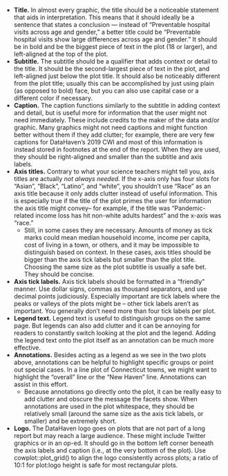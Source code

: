 
* **Title.**  In almost every graphic, the title should be a noticeable statement that aids in interpretation. This means that it should ideally be a sentence that states a conclusion — instead of “Preventable hospital visits across age and gender,” a better title could be “Preventable hospital visits show large differences across age and gender.” It should be in bold and be the biggest piece of text in the plot (18 or larger), and left-aligned at the top of the plot. 
* **Subtitle.** The subtitle should be a qualifier that adds context or detail to the title. It should be the second-largest piece of text in the plot, and left-aligned just below the plot title. It should also be noticeably different from the plot title; usually this can be accomplished by just using plain (as opposed to bold) face, but you can also use capital case or a different color if necessary. 
* **Caption.** The caption functions similarly to the subtitle in adding context and detail, but is useful more for information that the user might not need immediately. These include  credits to the maker of the data and/or graphic. Many graphics might not need captions and might function better without them if they add clutter; for example, there are very few captions for DataHaven’s 2019 CWI and most of this information is instead stored in footnotes at the end of the report. When they are used, they should be right-aligned and smaller than the subtitle and axis labels. 
* **Axis titles.** Contrary to what your science teachers might tell you, axis titles are actually *not always needed.* If the x-axis only has four slots for “Asian”, “Black”, “Latino”, and “white”, you shouldn’t use “Race” as an axis title because it only adds clutter instead of useful information. This is especially true if the title of the plot primes the user for information the axis title might convey-- for example, if the title was “Pandemic-related income loss has hit non-white adults hardest" and the x-axis was "race." 
  + Still, in some cases they are necessary. Amounts of money as tick marks could mean median household income, income per capita, cost of living in a town, or others, and it may be impossible to distinguish based on context. In these cases, axis titles should be bigger than the axis tick labels but smaller than the plot title. Choosing the same size as the plot subtitle is usually a safe bet. They should be concise. 
* **Axis tick labels.** Axis tick labels should be formatted in a "friendly" manner. Use dollar signs, commas as thousand separators, and use decimal points judiciously. Especially important are tick labels where the peaks or valleys of the plots might be -- other tick labels aren't as important. You generally don't need more than four tick labels per plot.
* **Legend text.** Legend text is useful to distinguish groups on the same page. But legends can also add clutter and it can be annoying for readers to constantly switch looking at the plot and the legend. Adding the legend text onto the plot itself as an annotation can be much more effective. 
* **Annotations.** Besides acting as a legend as we see in the two plots above, annotations can be helpful to highlight specific groups or point out special cases. In a line plot of Connecticut towns, we might want to highlight the “overall” line or the “New Haven” line. Annotations can assist in this effort. 
  + Because annotations go directly onto the plot, it can be really easy to add clutter and obscure the message the facets show. When annotations are used in the plot whitespace, they should be relatively small (around the same size as the axis tick labels, or smaller) and be extremely short. 
* **Logo.** The DataHaven logo goes on plots that are not part of a long report but may reach a large audience. These might include Twitter graphics or in an op-ed. It should go in the bottom left corner beneath the axis labels and caption (i.e., at the very bottom of the plot). Use cowplot::plot_grid() to align the logo consistently across plots; a ratio of 10:1 for plot:logo height is safe for most rectangular plots. 
